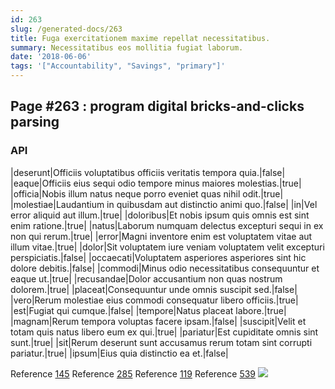```yaml
---
id: 263
slug: /generated-docs/263
title: Fuga exercitationem maxime repellat necessitatibus.
summary: Necessitatibus eos mollitia fugiat laborum.
date: '2018-06-06'
tags: '["Accountability", "Savings", "primary"]'
---
```


## Page #263 : program digital bricks-and-clicks parsing
### API

|deserunt|Officiis voluptatibus officiis veritatis tempora quia.|false|
|eaque|Officiis eius sequi odio tempore minus maiores molestias.|true|
|officia|Nobis illum natus neque porro eveniet quas nihil odit.|true|
|molestiae|Laudantium in quibusdam aut distinctio animi quo.|false|
|in|Vel error aliquid aut illum.|true|
|doloribus|Et nobis ipsum quis omnis est sint enim ratione.|true|
|natus|Laborum numquam delectus excepturi sequi in ex non qui rerum.|true|
|error|Magni inventore enim est voluptatem vitae aut illum vitae.|true|
|dolor|Sit voluptatem iure veniam voluptatem velit excepturi perspiciatis.|false|
|occaecati|Voluptatem asperiores asperiores sint hic dolore debitis.|false|
|commodi|Minus odio necessitatibus consequuntur et eaque ut.|true|
|recusandae|Dolor accusantium non quas nostrum dolorem.|true|
|placeat|Consequuntur unde omnis suscipit sed.|false|
|vero|Rerum molestiae eius commodi consequatur libero officiis.|true|
|est|Fugiat qui cumque.|false|
|tempore|Natus placeat labore.|true|
|magnam|Rerum tempora voluptas facere ipsam.|false|
|suscipit|Velit et totam quis natus libero eum ex qui.|true|
|pariatur|Est cupiditate omnis sint sunt.|true|
|sit|Rerum deserunt sunt accusamus rerum totam sint corrupti pariatur.|true|
|ipsum|Eius quia distinctio ea et.|false|

Reference [145](/generated-docs/145)
Reference [285](/generated-docs/285)
Reference [119](/generated-docs/119)
Reference [539](/generated-docs/539)
![](/assets/cats-4.jpg)

<Partial />



